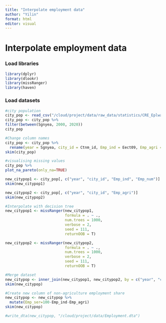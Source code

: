 ```yaml
---
title: "Interpolate employment data"
author: "Yilin"
format: html
editor: visual
---
```


# Interpolate employment data

### Load libraries

```r
library(dplyr)
library(dlookr)
library(missRanger)
library(haven)
```

### Load datasets

```r
#city population
city_pop <- read_csv("/cloud/project/data/raw_data/statistics/CRE_Eplwagct.csv")
city_pop <- city_pop %>%
filter(between(Sgnyea, 2000, 2020))
city_pop
```

```r
#Change column names
city_pop <- city_pop %>%
  rename(year = Sgnyea, city_id = Ctnm_id, Emp_ind = Eect09, Emp_agri = Eect08, Emp_num = Eect05)
skim(city_pop)
```

```r
#visualising missing values
city_pop %>%
plot_na_pareto(only_na=TRUE)
```

```r
new_citypop1 <- city_pop[, c("year", "city_id", "Emp_ind", "Emp_num")]
skim(new_citypop1)
```

```r
new_citypop2 <- city_pop[, c("year", "city_id", "Emp_agri")]
skim(new_citypop2)
```

```r
#Interpolate with decision tree
new_citypop1 <- missRanger(new_citypop1, 
                           formula = . ~ .,
                           num.trees = 1000,
                           verbose = 2,
                           seed = 111,
                           returnOOB = T)
```

```r
new_citypop2 <- missRanger(new_citypop2, 
                           formula = . ~ .,
                           num.trees = 1000,
                           verbose = 2,
                           seed = 111,
                           returnOOB = T)
```

```r
#Merge dataset
new_citypop <- inner_join(new_citypop1, new_citypop2, by = c("year", "city_id"))
skim(new_citypop)
```

```r
#Create new column of non-agriculture employment share
new_citypop <- new_citypop %>%
  mutate(Emp_ser=100-Emp_ind-Emp_agri) 
skim(new_citypop)
```

```r
#write_dta(new_citypop, "/cloud/project/data/Employment.dta")
```
